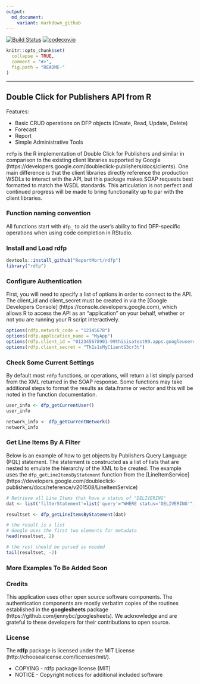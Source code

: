 ```yaml
---
output:
  md_document:
    variant: markdown_github
---
```


<!-- README.md is generated from README.Rmd. Please edit that file -->

[![Build Status](https://travis-ci.org/ReportMort/rdfp.svg?branch=master)](https://travis-ci.org/ReportMort/rdfp) [![codecov.io](https://codecov.io/github/ReportMort/rdfp/coverage.svg?branch=master)](https://codecov.io/github/ReportMort/rdfp?branch=master)

```r
knitr::opts_chunk$set(
  collapse = TRUE,
  comment = "#>",
  fig.path = "README-"
)
```

---

Double Click for Publishers API from R
---

Features:

  - Basic CRUD operations on DFP objects (Create, Read, Update, Delete)
  - Forecast
  - Report
  - Simple Administrative Tools

`rdfp` is the R implementation of Double Click for Publishers and similar in comparison to the 
existing client libraries supported by Google (https://developers.google.com/doubleclick-publishers/docs/clients). 
One main difference is that the client libraries directly reference the production WSDLs to interact with the
API, but this package makes SOAP requests best formatted to match the WSDL standards. This articulation is not
perfect and continued progress will be made to bring functionality up to par with the client libraries.

### Function naming convention

All functions start with `dfp_` to aid the user's ability to find DFP-specific operations when
using code completion in RStudio.
  
### Install and Load rdfp

```r

devtools::install_github("ReportMort/rdfp")
library("rdfp")

```

### Configure Authentication

First, you will need to specify a list of options in order to connect to the API. 
The client\_id and client\_secret must be created in via the 
[Google Developers Console] (https://console.developers.google.com), which allows R 
to access the API as an "application" on your behalf, whether or 
not you are running your R script interactively.

```r

options(rdfp.network_code = "12345678")
options(rdfp.application_name = "MyApp")
options(rdfp.client_id = "012345678901-99thisisatest99.apps.googleusercontent.com")
options(rdfp.client_secret = "Th1s1sMyC1ientS3cr3t")

```

### Check Some Current Settings

By default most `rdfp` functions, or operations, will return a list simply 
parsed from the XML returned in the SOAP response. Some functions may take additional 
steps to format the results as data.frame or vector and this will be noted in the 
function documentation.

```r

user_info <- dfp_getCurrentUser()
user_info

network_info <- dfp_getCurrentNetwork()
network_info

```


### Get Line Items By A Filter

Below is an example of how to get objects by Publishers Query Language (PQL) statement.
The statement is constructed as a list of lists that are nested to emulate
the hierarchy of the XML to be created. The example uses the `dfp_getLineItemsByStatement`
function from the [LineItemService] (https://developers.google.com/doubleclick-publishers/docs/reference/v201508/LineItemService)

```r

# Retrieve all Line Items that have a status of "DELIVERING"
dat <- list('filterStatement'=list('query'="WHERE status='DELIVERING'"))

resultset <- dfp_getLineItemsByStatement(dat)

# the result is a list
# Google uses the first two elements for metadata
head(resultset, 2)

# the rest should be parsed as needed
tail(resultset, -2)

```


### More Examples To Be Added Soon


### Credits

This application uses other open source software components. The authentication components are 
mostly verbatim copies of the routines established in the **googlesheets** package 
(https://github.com/jennybc/googlesheets). We acknowledge and are grateful to these developers 
for their contributions to open source.


### License

The **rdfp** package is licensed under the MIT License (http://choosealicense.com/licenses/mit/).  

  - COPYING - rdfp package license (MIT)
  - NOTICE  - Copyright notices for additional included software